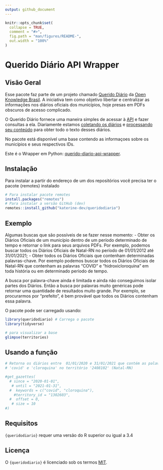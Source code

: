 ```yaml
---
output: github_document
---
```


<!-- README.md is generated from README.Rmd. Please edit that file -->

```r
knitr::opts_chunk$set(
  collapse = TRUE,
  comment = "#>",
  fig.path = "man/figures/README-",
  out.width = "100%"
)
```

# Querido Diário API Wrapper

## Visão Geral

Esse pacote faz parte de um projeto chamado [Querido Diário](https://querido-diario-site.netlify.app/) da [Open Knowledge Brasil](https://www.ok.org.br/). A iniciativa tem como objetivo libertar e centralizar as informações nos diários oficiais dos municípios, hoje presas em PDFs obscuros de acesso complicado. 

O Querido Diário fornece uma maneira simples de acessar à [API](https://github.com/okfn-brasil/querido-diario-api) e fazer consultas a ela. Diariamente estamos [coletando os diários](https://github.com/okfn-brasil/querido-diario) e [processando seu conteúdo](https://github.com/okfn-brasil/querido-diario-toolbox) para obter todo o texto desses diários.  

No pacote está disponível uma base contendo as informaçoes sobre os municípios e seus respectivos IDs. 

Este é o Wrapper em Python: [querido-diario-api-wrapper](https://github.com/rennerocha/querido-diario-api-wrapper).

## Instalação 

Para instalar a partir do endereço de um dos repositórios você precisa ter o pacote {remotes} instalado

```r
# Para instalar pacote remotes
install.packages("remotes")
# Para instalar a versão GitHub (dev)
remotes::install_github("katerine-dev/queridodiario")
```

## Exemplo

Algumas buscas que são possíveis de se fazer nesse momento: - Obter os Diários Oficiais de um município dentro de um período determinado de tempo e retornar o link para seus arquivos PDFs. Por exemplo, podemos buscar todos os Diários Oficiais de Natal-RN no período de 01/01/2012 até 31/01/2021; - Obter todos os Diários Oficiais que contenham determinadas palavras-chave. Por exemplo podemos buscar todos os Diários Oficiais de Natal-RN que contenham as palavras "COVID" e "hidroxicloroquina" em toda história ou em determinado período de tempo.

A busca por palavra-chave ainda é limitada e ainda não conseguimos isolar partes dos Diários. Então a busca por palavras muito genéricas pode retornar uma quantidade de resultados muito grande. Por exemplo, se procurarmos por "prefeito", é bem provável que todos os Diários contenham essa palavra.

O pacote pode ser carregado usando:

```r
library(queridodiario) # Carrega o pacote
library(tidyverse)
```

```r
# para visualizar a base 
glimpse(territories)
```

## Usando a função 

```r
# Retorna os diários entre  01/01/2020 e 31/01/2021 que contém as palavras 
# 'covid' e 'cloroquina' no território '2408102' (Natal-RN)

#get_gazettes(
  # since = "2020-01-01",
   # until = "2021-01-31",
  #  keywords = c("covid", "cloroquina"),
    #territory_id = "1302603",
  #  offset = 0,
   # size = 10
#)

```
## Requisitos 

`{queridodiario}` requer uma versão do R superior ou igual a 3.4

## Licença  

O `{queridodiario}` é licenciado sob os termos [MIT](https://github.com/katerine-dev/queridodiario/blob/master/LICENSE.md).
